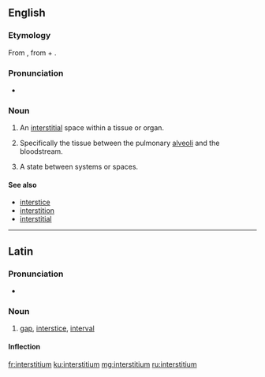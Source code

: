 ==English==

===Etymology===
From {{etyl|la|en}} {{term|interstitium||lang=la}}, from {{term|inter||between|lang=la}} + {{term|sistere||to stand, place|llang=la}}.

===Pronunciation===

* {{IPA|ˌɪntɚˑstɪʃiəm|lang=en}}

===Noun===
{{en-noun|interstitia}}

# {{context|medicine|lang=en}} An [[interstitial]] space within a tissue or organ.
# {{context|medicine|lang=en}} Specifically the tissue between the pulmonary [[alveoli]] and the bloodstream.
# {{context|philosophy|lang=en}} A state between systems or spaces.

====See also====
* [[interstice]]
* [[interstition]]
* [[interstitial]]

----

==Latin==

===Pronunciation===
* {{la-pronunc|interstitium}}

===Noun===
{{la-noun|interstitium|interstitii|interstitiī|n|second}}

# [[gap]], [[interstice]], [[interval]]

====Inflection====
{{la-decl-2nd-N|interstiti}}

[[fr:interstitium]]
[[ku:interstitium]]
[[mg:interstitium]]
[[ru:interstitium]]